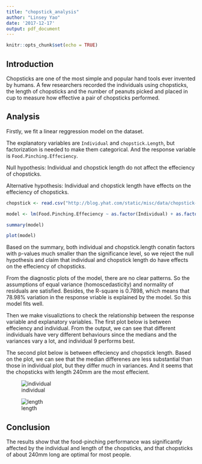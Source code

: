 ```yaml
---
title: "chopstick_analysis"
author: "Linsey Yao"
date: '2017-12-17'
output: pdf_document
---
```


```r
knitr::opts_chunk$set(echo = TRUE)
```

## Introduction

Chopsticks are one of the most simple and popular hand tools ever invented by humans. A few researchers recorded the individuals using chopsticks, the length of chopsticks and the number of peanuts picked and placed in cup to measure how effective a pair of chopsticks performed.

## Analysis

Firstly, we fit a linear reggression model on the dataset. 

The explanatory variables are `Individual` and `chopstick.Length`, but factorization is needed to make them categorical. And the response variable is `Food.Pinching.Effeciency`.

Null hypothesis: Individual and chopstick length do not affect the effeciency of chopsticks.

Alternative hypothesis: Individual and chopstick length have effects on the effeciency of chopsticks.

```r
chopstick <- read.csv("http://blog.yhat.com/static/misc/data/chopstick-effectiveness.csv", sep=",", header = TRUE)

model <- lm(Food.Pinching.Effeciency ~ as.factor(Individual) + as.factor(Chopstick.Length), data=chopstick)

summary(model)

plot(model)
```

Based on the summary, both individual and chopstick.length conatin factors with p-values much smaller than the significance level, so we reject the null hypothesis and claim that individual and chopstick length do have effects on the effeciency of chopsticks.

From the diagnostic plots of the model, there are no clear patterns. So the assumptions of equal variance (homoscedasticity) and normality of residuals are satisfied. Besides, the R-square is 0.7898, which means that 78.98% variation in the response vriable is explained by the model. So this model fits well.

Then we make visualiztions to check the relationship between the response variable and explanatory variables. The first plot below is between effeciency and individual. From the output, we can see that different individuals have very different behaviours since the medians and the variances vary a lot, and individual 9 performs best.

The second plot below is between effeciency and chopstick length. Based on the plot, we can see that the median differenes are less substantial than those in individual plot, but they differ much in variances. And it seems that the chopsticks with length 240mm are the most effecient.

![individual](../results/figure/eff_individual.png)

![length](../results/figure/eff_length.png)

## Conclusion

The results show that the food-pinching performance was significantly affected by the individual and length of the chopsticks, and that chopsticks of about 240mm long are optimal for most people.
